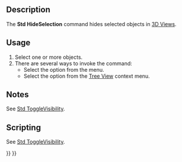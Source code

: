 <languages/>

{{Docnav
|[[Std_ShowSelection|ShowSelection]]
|[[Std_SelectVisibleObjects|SelectVisibleObjects]]
|[[Std_View_Menu|Std View Menu]]
|IconL=Std_ShowSelection.svg
|IconR=Std_SelectVisibleObjects.svg
|IconC=Freecad.svg
}}

{{GuiCommand
|Name=Std HideSelection
|MenuLocation=View → Visibility → Hide Selection
|Workbenches=All
|SeeAlso=[[Std_ToggleVisibility|Std ToggleVisibility]], [[Std_ShowSelection|Std ShowSelection]], [[Std_ToggleObjects|Std ToggleObjects]], [[Std_ShowObjects|Std ShowObjects]], [[Std_HideObjects|Std HideObjects]]
}}

==Description==

The '''Std HideSelection''' command hides selected objects in [[3D_View|3D Views]].

==Usage==

# Select one or more objects.
# There are several ways to invoke the command:
#* Select the {{MenuCommand|View → Visibility → [[Image:Std_HideSelection.svg|16px]] Hide Selection}} option from the menu.
#* Select the {{MenuCommand|[[Image:Std_HideSelection.svg|16px]] Hide Selection}} option from the [[Tree_View|Tree View]] context menu.

==Notes==

See [[Std_ToggleVisibility#Notes|Std ToggleVisibility]].

==Scripting==

See [[Std_ToggleVisibility#Scripting|Std ToggleVisibility]].


{{Docnav
|[[Std_ShowSelection|ShowSelection]]
|[[Std_SelectVisibleObjects|SelectVisibleObjects]]
|[[Std_View_Menu|Std View Menu]]
|IconL=Std_ShowSelection.svg
|IconR=Std_SelectVisibleObjects.svg
|IconC=Freecad.svg
}}

{{Std_Base_navi{{#translation:}}}}
{{Userdocnavi{{#translation:}}}}